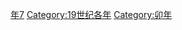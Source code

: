 {{Catnav|頁面分類|历史|歷史時代|年|19世纪各年}}
{{Commons category|1807}}

[[Category:1800年代|年7]]
[[Category:19世纪各年|Category:19世纪各年]]
[[Category:卯年|Category:卯年]]